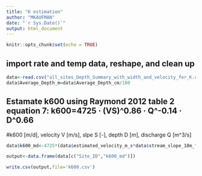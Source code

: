 ```yaml
---
title: "K estimation"
author: "MKAUFMAN"
date: "`r Sys.Date()`"
output: html_document
---
```


```r
knitr::opts_chunk$set(echo = TRUE)
```

## import rate and temp data, reshape, and clean up
```r
data<-read.csv("all_sites_Depth_Summary_with_width_and_velocity_for_K.csv")
data$Average_Depth_m=data$Average_Depth_cm/100

```


## Estamate k600 using Raymond 2012 table 2 equation 7:  k600=4725 · (VS)^0.86 · Q^-0.14 · D^0.66
#k600 [m/d], velocity V [m/s], slpe S [-], depth D [m], discharge Q [m^3/s]

```r
data$k600_md<-4725*(data$estimated_velocity_m_s*data$stream_slope_10m_frac)^0.86*data$estimated_discharge_cms^-0.14*data$Average_Depth_m^0.66

output<-data.frame(data[c("Site_ID","k600_md")])

write.csv(output,file='k600.csv')
```